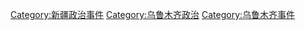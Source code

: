[[Category:新疆政治事件|Category:新疆政治事件]]
[[Category:乌鲁木齐政治|Category:乌鲁木齐政治]]
[[Category:乌鲁木齐事件|Category:乌鲁木齐事件]]